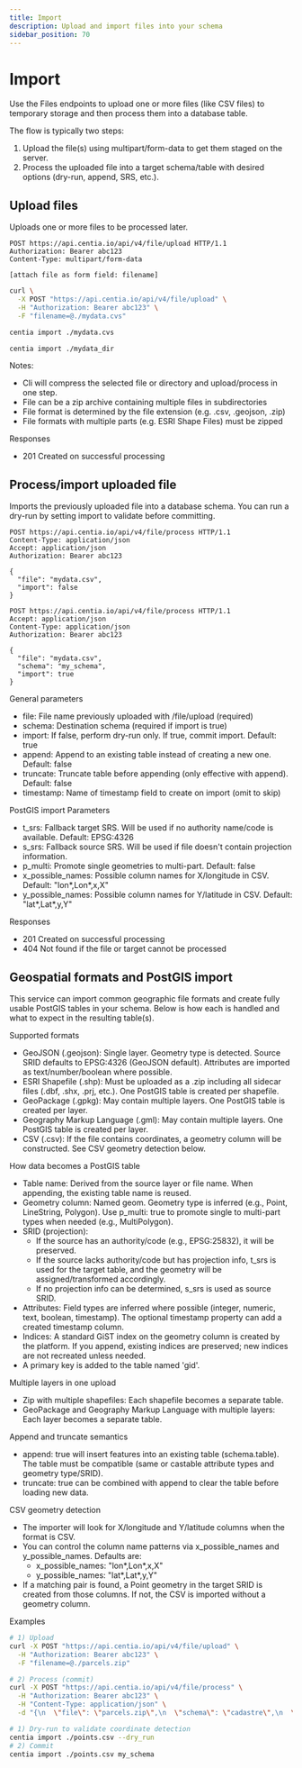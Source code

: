 ```yaml
---
title: Import
description: Upload and import files into your schema
sidebar_position: 70
---
```



# Import

Use the Files endpoints to upload one or more files (like CSV files) to temporary storage and then process them into a database table.

The flow is typically two steps:

1. Upload the file(s) using multipart/form-data to get them staged on the server.
2. Process the uploaded file into a target schema/table with desired options (dry-run, append, SRS, etc.).

## Upload files

Uploads one or more files to be processed later.

<Tabs>
  <TabItem value="http" label="HTTP" default>

```http title="Upload a file for later import"
POST https://api.centia.io/api/v4/file/upload HTTP/1.1
Authorization: Bearer abc123
Content-Type: multipart/form-data

[attach file as form field: filename]
```

```bash title="Upload using curl"
curl \
  -X POST "https://api.centia.io/api/v4/file/upload" \
  -H "Authorization: Bearer abc123" \
  -F "filename=@./mydata.cvs"
```

  </TabItem>
  <TabItem value="cli" label="CLI">

```bash title="Upload and process a file"
centia import ./mydata.cvs
```

```bash title="Upload and process a directory with all files and subdirectories"
centia import ./mydata_dir
```

  </TabItem>
</Tabs>

Notes:
- Cli will compress the selected file or directory and upload/process in one step.
- File can be a zip archive containing multiple files in subdirectories
- File format is determined by the file extension (e.g. .csv, .geojson, .zip)
- File formats with multiple parts (e.g. ESRI Shape Files) must be zipped

Responses
- 201 Created on successful processing

## Process/import uploaded file

Imports the previously uploaded file into a database schema. You can run a dry-run by setting import to validate before committing.


```http title="Dry-run import (no changes written)"
POST https://api.centia.io/api/v4/file/process HTTP/1.1
Content-Type: application/json
Accept: application/json
Authorization: Bearer abc123

{
  "file": "mydata.csv",
  "import": false
}
```

```http title="Commit import (write data to table)"
POST https://api.centia.io/api/v4/file/process HTTP/1.1
Accept: application/json
Content-Type: application/json
Authorization: Bearer abc123

{
  "file": "mydata.csv",
  "schema": "my_schema",
  "import": true
}
```

General parameters
- file: File name previously uploaded with /file/upload (required)
- schema: Destination schema (required if import is true)
- import: If false, perform dry-run only. If true, commit import. Default: true
- append: Append to an existing table instead of creating a new one. Default: false
- truncate: Truncate table before appending (only effective with append). Default: false
- timestamp: Name of timestamp field to create on import (omit to skip)

PostGIS import Parameters
- t_srs: Fallback target SRS. Will be used if no authority name/code is available. Default: EPSG:4326
- s_srs: Fallback source SRS. Will be used if file doesn't contain projection information.
- p_multi: Promote single geometries to multi-part. Default: false
- x_possible_names: Possible column names for X/longitude in CSV. Default: "lon*,Lon*,x,X"
- y_possible_names: Possible column names for Y/latitude in CSV. Default: "lat*,Lat*,y,Y"

Responses
- 201 Created on successful processing
- 404 Not found if the file or target cannot be processed

## Geospatial formats and PostGIS import

This service can import common geographic file formats and create fully usable PostGIS tables in your schema. Below is how each is handled and what to expect in the resulting table(s).

Supported formats
- GeoJSON (.geojson): Single layer. Geometry type is detected. Source SRID defaults to EPSG:4326 (GeoJSON default). Attributes are imported as text/number/boolean where possible.
- ESRI Shapefile (.shp): Must be uploaded as a .zip including all sidecar files (.dbf, .shx, .prj, etc.). One PostGIS table is created per shapefile.
- GeoPackage (.gpkg): May contain multiple layers. One PostGIS table is created per layer.
- Geography Markup Language (.gml): May contain multiple layers. One PostGIS table is created per layer.
- CSV (.csv): If the file contains coordinates, a geometry column will be constructed. See CSV geometry detection below.

How data becomes a PostGIS table
- Table name: Derived from the source layer or file name. When appending, the existing table name is reused.
- Geometry column: Named geom. Geometry type is inferred (e.g., Point, LineString, Polygon). Use p_multi: true to promote single to multi-part types when needed (e.g., MultiPolygon).
- SRID (projection):
  - If the source has an authority/code (e.g., EPSG:25832), it will be preserved.
  - If the source lacks authority/code but has projection info, t_srs is used for the target table, and the geometry will be assigned/transformed accordingly.
  - If no projection info can be determined, s_srs is used as source SRID.
- Attributes: Field types are inferred where possible (integer, numeric, text, boolean, timestamp). The optional timestamp property can add a created timestamp column.
- Indices: A standard GiST index on the geometry column is created by the platform. If you append, existing indices are preserved; new indices are not recreated unless needed.
- A primary key is added to the table named 'gid'.

Multiple layers in one upload
- Zip with multiple shapefiles: Each shapefile becomes a separate table.
- GeoPackage and Geography Markup Language with multiple layers: Each layer becomes a separate table.

Append and truncate semantics
- append: true will insert features into an existing table (schema.table). The table must be compatible (same or castable attribute types and geometry type/SRID).
- truncate: true can be combined with append to clear the table before loading new data.

CSV geometry detection
- The importer will look for X/longitude and Y/latitude columns when the format is CSV.
- You can control the column name patterns via x_possible_names and y_possible_names. Defaults are:
  - x_possible_names: "lon*,Lon*,x,X"
  - y_possible_names: "lat*,Lat*,y,Y"
- If a matching pair is found, a Point geometry in the target SRID is created from those columns. If not, the CSV is imported without a geometry column.

Examples

```bash title="Import a zipped Shapefile as MultiPolygon and assign EPSG:4326 if missing"
# 1) Upload
curl -X POST "https://api.centia.io/api/v4/file/upload" \
  -H "Authorization: Bearer abc123" \
  -F "filename=@./parcels.zip"

# 2) Process (commit)
curl -X POST "https://api.centia.io/api/v4/file/process" \
  -H "Authorization: Bearer abc123" \
  -H "Content-Type: application/json" \
  -d "{\n  \"file\": \"parcels.zip\",\n  \"schema\": \"cadastre\",\n  \"import\": true,\n  \"p_multi\": true,\n  \"s_srs\": \"EPSG:4326\"\n}"
```

```bash title="Import a CSV with lon/lat columns into my_schema.points"
# 1) Dry-run to validate coordinate detection
centia import ./points.csv --dry_run
# 2) Commit
centia import ./points.csv my_schema
```
